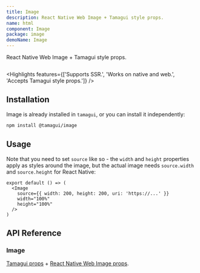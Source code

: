 ```yaml
---
title: Image
description: React Native Web Image + Tamagui style props.
name: html
component: Image
package: image
demoName: Image
---
```


<Description>React Native Web Image + Tamagui style props.</Description>

<HeroContainer noPad>
  <ImageDemo />
</HeroContainer>

```tsx hero template=Image

```

<Highlights
  features={['Supports SSR.', 'Works on native and web.', 'Accepts Tamagui style props.']}
/>

## Installation

Image is already installed in `tamagui`, or you can install it independently:

```bash
npm install @tamagui/image
```

## Usage

Note that you need to set `source` like so - the `width` and `height` properties apply as styles around the image, but the actual image needs `source.width` and `source.height` for React Native:

```tsx
export default () => (
  <Image
    source={{ width: 200, height: 200, uri: 'https://...' }}
    width="100%"
    height="100%"
  />
)
```

## API Reference

### Image

[Tamagui props](/docs/styling/props) + [React Native Web Image props](https://necolas.github.io/react-native-web/docs/image/).
